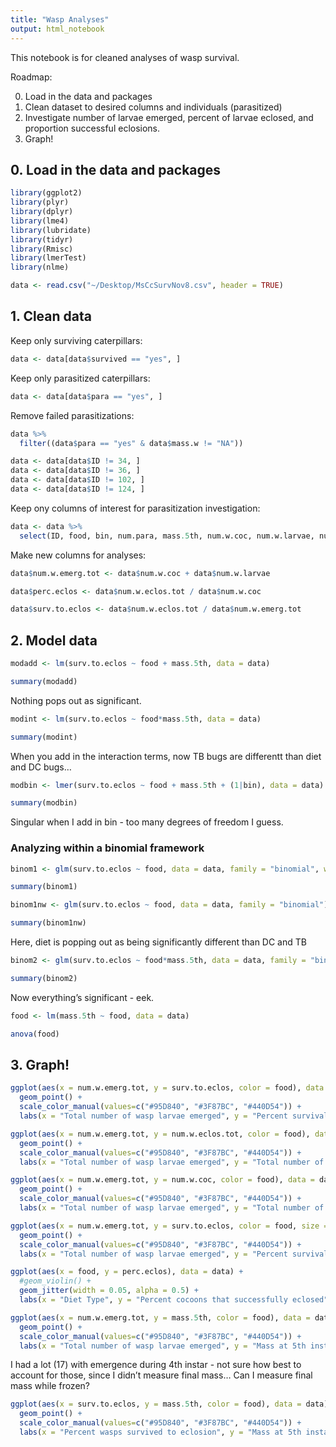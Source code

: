 ```yaml
---
title: "Wasp Analyses"
output: html_notebook
---
```


This notebook is for cleaned analyses of wasp survival. 

Roadmap: 

0. Load in the data and packages
1. Clean dataset to desired columns and individuals (parasitized)
2. Investigate number of larvae emerged, percent of larvae eclosed, and proportion successful eclosions. 
3. Graph!

## 0. Load in the data and packages

```r
library(ggplot2)
library(plyr)
library(dplyr)
library(lme4)
library(lubridate)
library(tidyr)
library(Rmisc)
library(lmerTest)
library(nlme)
```

```r
data <- read.csv("~/Desktop/MsCcSurvNov8.csv", header = TRUE)
```


## 1. Clean data

Keep only surviving caterpillars:

```r
data <- data[data$survived == "yes", ]
```

Keep only parasitized caterpillars: 

```r
data <- data[data$para == "yes", ]
```

Remove failed parasitizations:

```r
data %>%
  filter((data$para == "yes" & data$mass.w != "NA"))

data <- data[data$ID != 34, ]
data <- data[data$ID != 36, ]
data <- data[data$ID != 102, ]
data <- data[data$ID != 124, ]

```

Keep ony columns of interest for parasitization investigation: 

```r
data <- data %>%
  select(ID, food, bin, num.para, mass.5th, num.w.coc, num.w.larvae, num.w.eclos.tot)
```

Make new columns for analyses:

```r
data$num.w.emerg.tot <- data$num.w.coc + data$num.w.larvae

data$perc.eclos <- data$num.w.eclos.tot / data$num.w.coc

data$surv.to.eclos <- data$num.w.eclos.tot / data$num.w.emerg.tot
```

## 2. Model data

```r
modadd <- lm(surv.to.eclos ~ food + mass.5th, data = data)

summary(modadd)
```
Nothing pops out as significant. 

```r
modint <- lm(surv.to.eclos ~ food*mass.5th, data = data)

summary(modint)
```
When you add in the interaction terms, now TB bugs are differentt than diet and DC bugs... 

```r
modbin <- lmer(surv.to.eclos ~ food + mass.5th + (1|bin), data = data)

summary(modbin)
```

Singular when I add in bin - too many degrees of freedom I guess.

### Analyzing within a binomial framework

```r
binom1 <- glm(surv.to.eclos ~ food, data = data, family = "binomial", weights = num.w.emerg.tot)

summary(binom1)

binom1nw <- glm(surv.to.eclos ~ food, data = data, family = "binomial")

summary(binom1nw)
```

Here, diet is popping out as being significantly different than DC and TB

```r
binom2 <- glm(surv.to.eclos ~ food*mass.5th, data = data, family = "binomial", weights = num.w.emerg.tot)

summary(binom2)
```

Now everything's significant - eek. 

```r
food <- lm(mass.5th ~ food, data = data)

anova(food)
```



## 3. Graph! 

```r
ggplot(aes(x = num.w.emerg.tot, y = surv.to.eclos, color = food), data = data) + 
  geom_point() + 
  scale_color_manual(values=c("#95D840", "#3F87BC", "#440D54")) + 
  labs(x = "Total number of wasp larvae emerged", y = "Percent survival to adulthood")
```


```r
ggplot(aes(x = num.w.emerg.tot, y = num.w.eclos.tot, color = food), data = data) + 
  geom_point() + 
  scale_color_manual(values=c("#95D840", "#3F87BC", "#440D54")) + 
  labs(x = "Total number of wasp larvae emerged", y = "Total number of wasp larvae eclosed")
```

```r
ggplot(aes(x = num.w.emerg.tot, y = num.w.coc, color = food), data = data) + 
  geom_point() + 
  scale_color_manual(values=c("#95D840", "#3F87BC", "#440D54")) + 
  labs(x = "Total number of wasp larvae emerged", y = "Total number of wasp cocoons")
```


```r
ggplot(aes(x = num.w.emerg.tot, y = surv.to.eclos, color = food, size = num.para), data = data) + 
  geom_point() + 
  scale_color_manual(values=c("#95D840", "#3F87BC", "#440D54")) + 
  labs(x = "Total number of wasp larvae emerged", y = "Percent survival to adulthood")
```

```r
ggplot(aes(x = food, y = perc.eclos), data = data) + 
  #geom_violin() + 
  geom_jitter(width = 0.05, alpha = 0.5) + 
  labs(x = "Diet Type", y = "Percent cocoons that successfully eclosed")
```

```r
ggplot(aes(x = num.w.emerg.tot, y = mass.5th, color = food), data = data) + 
  geom_point() + 
  scale_color_manual(values=c("#95D840", "#3F87BC", "#440D54")) + 
  labs(x = "Total number of wasp larvae emerged", y = "Mass at 5th instar")
```

I had a lot (17) with emergence during 4th instar - not sure how best to account for those, since I didn't measure final mass... Can I measure final mass while frozen?

```r
ggplot(aes(x = surv.to.eclos, y = mass.5th, color = food), data = data) + 
  geom_point() + 
  scale_color_manual(values=c("#95D840", "#3F87BC", "#440D54")) + 
  labs(x = "Percent wasps survived to eclosion", y = "Mass at 5th instar")
```



